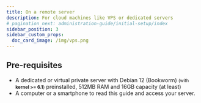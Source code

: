 ```yaml
---
title: On a remote server
description: For cloud machines like VPS or dedicated servers
# pagination_next: administration-guide/initial-setup/index
sidebar_position: 3
sidebar_custom_props:
  doc_card_image: /img/vps.png
---
```



## <FAIcon icon="fa-list-alt"/> Pre-requisites

- A dedicated or virtual private server with Debian 12 (Bookworm) <small>(with **kernel >= 6.1**)</small> preinstalled, 512MB RAM and 16GB capacity (at least)
- A computer or a smartphone to read this guide and access your server.

